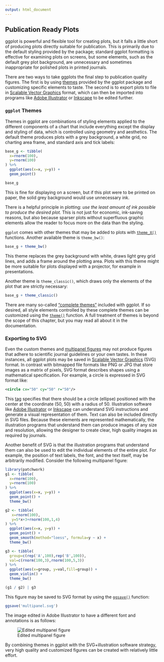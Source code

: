 ---
output: html_document
---

## Publication Ready Plots

ggplot is powerful and flexible tool for creating plots, but it falls a little
short of producing plots directly suitable for publication. This is primarily
due to the default styling provided by the package; standard ggplot formatting
is effective for examining plots on screens, but some elements, such as the
default grey plot background, are unnecessary and sometimes inappropriate for
polished plots in printed journals.

There are two ways to take ggplots the final step to publication quality
figures. The first is by using
[themes](https://ggplot2.tidyverse.org/reference/ggtheme.html) provided by the
ggplot package and customizing specific elements to taste. The second is to
export plots to file in [Scalable Vector
Graphics](https://en.wikipedia.org/wiki/Scalable_Vector_Graphics) format, which
can then be imported into programs like [Adobe
Illustrator](https://www.adobe.com/products/illustrator.html) or
[Inkscape](https://inkscape.org/) to be edited further.


### `ggplot` Themes

Themes in ggplot are combinations of styling elements applied to the different
components of a chart that include everything except the display and styling of
data, which is controlled using geometry and aesthetics. The default theme
produces plots with a grey background, a white grid, no charting area frame, and
standard axis and tick labels:

```{r viz pub default}
base_g <- tibble(
  x=rnorm(100),
  y=rnorm(100)
) %>%
  ggplot(aes(x=x, y=y)) +
  geom_point()

base_g
```

This is fine for displaying on a screen, but if this plot were to be printed on
paper, the solid grey background would use unnecessary ink.

:::{.box .note}
There is a helpful principle in plotting: *use the least amount of ink possible
to produce the desired plot.* This is not just for economic, ink-saving reasons,
but also because sparser plots without superfluous graphic elements allow the
reader to focus more on the data than the styling.
:::

`ggplot` comes with other themes that may be added to plots with
[`theme_X()`](https://ggplot2.tidyverse.org/reference/ggtheme.html) functions.
Another available theme is `theme_bw()`:

```{r viz theme bw}
base_g + theme_bw()
```

This theme replaces the grey background with white, draws light grey grid lines,
and adds a frame around the plotting area. Plots with this theme might be more
suitable for plots displayed with a projector, for example in presentations.

Another theme is `theme_classic()`, which draws only the elements of the plot
that are strictly necessary:

```{r viz classic}
base_g + theme_classic()
```

There are many so-called ["complete
themes"](https://ggplot2.tidyverse.org/reference/ggtheme.html) included with
ggplot. If so desired, all style elements controlled by these complete themes
can be customized using the
[`theme()`](https://ggplot2.tidyverse.org/reference/theme.html) function. A full
treatment of themes is beyond the scope of this chapter, but you may read all
about it in the documentation.

### Exporting to SVG

Even the custom themes and [multipanel figures](multipanel-figures) may not
produce figures that adhere to scientific journal guidelines or your own tastes.
In these instances, all ggplot plots may be saved in  [Scalable Vector
Graphics](https://en.wikipedia.org/wiki/Scalable_Vector_Graphics) (SVG) format.
In contrast with bitmapped file formats like PNG or JPG that store images as a
matrix of pixels, SVG format describes shapes using a mathematical
specification. For example, a circle is expressed in SVG format like:

```xml
<circle cx="50" cy="50" r="50"/>
```
This [<circle> tag](https://developer.mozilla.org/en-US/docs/Web/SVG/Element/circle)
specifies that there should be a circle (ellipse) positioned with the center at
the coordinate (50, 50) with a radius of 50. Illustration software like [Adobe
Illustrator](https://www.adobe.com/products/illustrator.html) or
[Inkscape](https://inkscape.org/) can understand SVG instructions and generate
a visual representation of them. Text can also be included directly in SVG
files. Because these elements are represented mathematically, the illustration
programs that understand them can produce images of any size and resolution,
allowing the designer to create clear, high quality images as required by
journals.

Another benefit of SVG is that the illustration programs that understand them
can also be used to edit the individual elements of the entire plot. For
example, the position of text labels, the font, and the text itself, may be
arbitrarily modified. Consider the following multipanel figure:

```{r viz pub multipanel}
library(patchwork)
g1 <- tibble(
  x=rnorm(100),
  y=rnorm(100)
) %>%
  ggplot(aes(x=x, y=y)) +
  geom_point() +
  theme_bw()

g2 <- tibble(
   x=rnorm(100),
   y=5*x+3+rnorm(100,1,4)
) %>%
  ggplot(aes(x=x, y=y)) +
  geom_point() +
  geom_smooth(method="loess", formula=y ~ x) +
  theme_bw()

g3 <- tibble(
  group=c(rep('A',100),rep('B',100)),
  val=c(rnorm(100,3),rnorm(100,5,3))
) %>%
  ggplot(aes(x=group, y=val,fill=group)) +  
  geom_violin() +
  theme_bw()

(g1 / g2) | g3
```

This figure may be saved to SVG format by using the
[`ggsave()`](https://ggplot2.tidyverse.org/reference/ggsave.html) function:

```{r viz ggsave}
ggsave('multipanel.svg')
```

The image edited in Adobe Illustrator to have a different font and annotations
is as follows:

![Edited multipanel figure](multipanel.png)

By combining themes in ggplot with the SVG+illustration software strategy, very
high quality and customized figures can be created with relatively little
effort.
